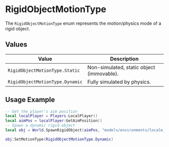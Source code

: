 # RigidObjectMotionType

The `RigidObjectMotionType` enum represents the motion/physics mode of a rigid object.

## Values

| Value | Description |
|-------|-------------|
| `RigidObjectMotionType.Static` | Non-simulated, static object (immovable). |
| `RigidObjectMotionType.Dynamic` | Fully simulated by physics. |

## Usage Example

```lua
-- Get the player's aim position
local localPlayer = Players.LocalPlayer()
local aimPos = localPlayer:GetAimPosition()
-- Spawn a dynamic rigid object
local obj = World.SpawnRigidObject(aimPos, "models/environments/locale_global/glo_prop_metal_fence_a/glo_prop_metal_fence_a_4m_01_debris1.modelc", "models/environments/locale_global/glo_prop_metal_fence_a/glo_prop_metal_fence_a_4m_01_debris1_col.pfxc", RigidObjectMotionType.Static)

obj:SetMotionType(RigidObjectMotionType.Dynamic)
```


